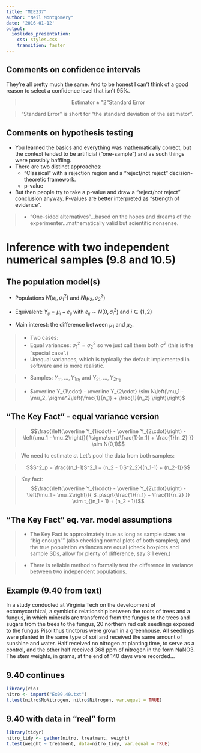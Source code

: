```yaml
---
title: "MIE237"
author: "Neil Montgomery"
date: '2016-01-12'
output:
  ioslides_presentation: 
    css: styles.css
    transition: faster
---
```

\newcommand{\Var}[1]{\text{Var}\left( #1 \right)}
\newcommand{\E}[1]{E\left( #1 \right)}
\newcommand{\Sample}[1]{#1_1,\ldots,#1_n}
\newcommand{\od}[2]{\overline #1_{#2\cdot}}

## Comments on confidence intervals

They're all pretty much the same. And to be honest I can't think of a good reason to select a confidence level that isn't 95\%. 

> $$\text{Estimator} \pm \text{"2"} \text{Standard Error}$$

> "Standard Error" is short for "the standard deviation of the estimator".

## Comments on hypothesis testing

* You learned the basics and everything was mathematically correct, but the context tended to be artificial ("one-sample") and as such things were possibly baffling.
* There are two distinct approaches:
    + "Classical" with a rejection region and a "reject/not reject" decision-theoretic framework.
    + p-value
* But then people try to take a p-value and draw a "reject/not reject" conclusion anyway. P-values are better interpreted as "strength of evidence".

>* "One-sided alternatives"...based on the hopes and dreams of the experimenter...mathematically valid but scientific nonsense.

# Inference with two independent numerical samples (9.8 and 10.5)

## The population model(s) 

* Populations $N(\mu_1, \sigma_1^2)$ and $N(\mu_2, \sigma_2^2)$

* Equivalent: $Y_{ij} = \mu_i + \varepsilon_{ij}$ with $\varepsilon_{ij}\sim
N(0, \sigma_i^2)$ and $i\in\{1,2\}$

* Main interest: the difference between $\mu_1$ and $\mu_2$.

> * Two cases:
    + Equal variances: $\sigma^2_1 = \sigma^2_2$ so we just call them both $\sigma^2$ (this is the "special case".)
    + Unequal variances, which is typically the default implemented in software and is more realistic.
    
> * Samples: $Y_{11},\ldots,Y_{1n_1}$ and $Y_{21},\ldots,Y_{2n_2}$

> * $\od{Y}{1} - \od{Y}{2} \sim N\left(\mu_1 - \mu_2, \sigma^2\left(\frac{1}{n_1} + \frac{1}{n_2}
\right)\right)$

## "The Key Fact" - equal variance version { .build }

> $$\frac{\left(\od{Y}{1} - \od{Y}{2}\right)
- \left(\mu_1 - \mu_2\right)}{
 \sigma\sqrt{\frac{1}{n_1} + \frac{1}{n_2}
}} \sim N(0,1)$$

> We need to estimate $\sigma$. Let's pool the data from both samples:

> $$S^2_p = \frac{(n_1-1)S^2_1 + (n_2 - 1)S^2_2}{(n_1-1) + (n_2-1)}$$

> Key fact: $$\frac{\left(\od{Y}{1} - \od{Y}{2}\right)
- \left(\mu_1 - \mu_2\right)}{
 S_p\sqrt{\frac{1}{n_1} + \frac{1}{n_2}
}} \sim t_{(n_1 - 1) + (n_2 - 1)}$$

## "The Key Fact" eq. var. model assumptions

>* The Key Fact is approximately true as long as \textit{both} sample sizes are
"big enough"" (also checking normal plots of both samples), and the true
population variances are equal (check boxplots and sample SDs, allow for plenty
of difference, say 3:1 even.)

>* There is \textit{no} reliable method to formally test the difference
in variance between two independent populations.

## Example (9.40 from text)

In a study conducted at Virginia Tech on the
development of ectomycorrhizal, a symbiotic relationship
between the roots of trees and a fungus, in which
minerals are transferred from the fungus to the trees
and sugars from the trees to the fungus, 20 northern
red oak seedlings exposed to the fungus Pisolithus tinctorus
were grown in a greenhouse. All seedlings were
planted in the same type of soil and received the same
amount of sunshine and water. Half received no nitrogen
at planting time, to serve as a control, and the
other half received 368 ppm of nitrogen in the form
NaNO3. The stem weights, in grams, at the end of 140
days were recorded...

## 9.40 continues

```r
library(rio)
nitro <- import("Ex09.40.txt")
t.test(nitro$NoNitrogen, nitro$Nitrogen, var.equal = TRUE)
```

## 9.40 with data in "real" form

```r
library(tidyr)
nitro_tidy <- gather(nitro, treatment, weight)
t.test(weight ~ treatment, data=nitro_tidy, var.equal = TRUE)
```

